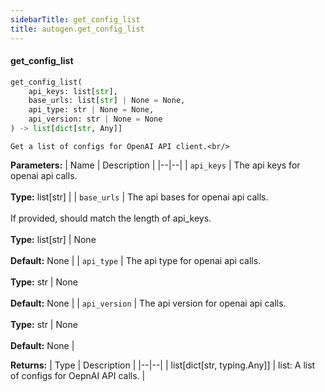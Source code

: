 ```yaml
---
sidebarTitle: get_config_list
title: autogen.get_config_list
---
```


<code class="doc-symbol doc-symbol-heading doc-symbol-function"></code>
#### get_config_list

```python
get_config_list(
    api_keys: list[str],
    base_urls: list[str] | None = None,
    api_type: str | None = None,
    api_version: str | None = None
) -> list[dict[str, Any]]
```

    Get a list of configs for OpenAI API client.<br/>

<b>Parameters:</b>
| Name | Description |
|--|--|
| `api_keys` | The api keys for openai api calls.<br/><br/>**Type:** list[str] |
| `base_urls` | The api bases for openai api calls.<br/><br/>If provided, should match the length of api_keys.<br/><br/>**Type:** list[str] \| None<br/><br/>**Default:** None |
| `api_type` | The api type for openai api calls.<br/><br/>**Type:** str \| None<br/><br/>**Default:** None |
| `api_version` | The api version for openai api calls.<br/><br/>**Type:** str \| None<br/><br/>**Default:** None |

<b>Returns:</b>
| Type | Description |
|--|--|
| list[dict[str, typing.Any]] | list: A list of configs for OepnAI API calls. |

<br />